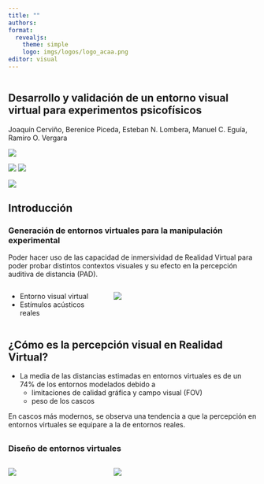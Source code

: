 ```yaml
---
title: ""
authors: 
format: 
  revealjs:
    theme: simple
    logo: imgs/logos/logo_acaa.png
editor: visual
---
```


```r

```

## Desarrollo y validación de un entorno visual virtual para experimentos psicofísicos

Joaquín Cerviño, Berenice Piceda, Esteban N. Lombera, Manuel C. Eguía, Ramiro O. Vergara

::: {layout="[[1.5,1.2,1.5],[1]]"}
![](imgs/logos/lapso_black3.png)

![](imgs/logos/Unqui.png) ![](imgs/logos/logo_acaa.png)

![](imgs/logos/Foncyt.png)
:::

## Introducción

### Generación de entornos virtuales para la manipulación experimental

Poder hacer uso de las capacidad de inmersividad de Realidad Virtual para poder probar distintos contextos visuales y su efecto en la percepción auditiva de distancia (PAD).

<!-- ![](imgs/setup/setup_final.png){fig-align="center"} -->

::: columns
::: {.column width="40%"}
- Entorno visual virtual
- Estímulos acústicos reales 

:::

::: {.column width="60%"}
![](imgs/setup/setup_final.png)

:::
:::

## ¿Cómo es la percepción visual en Realidad Virtual?

- La media de las distancias estimadas en entornos virtuales es de un
74% de los entornos modelados debido a 
  - limitaciones de calidad gráfica y campo visual (FOV)
  - peso de los cascos

En cascos más modernos, se observa una tendencia a que la percepción 
en entornos virtuales se equipare a la de entornos reales.

##  

### Diseño de entornos virtuales

::: columns
::: {.column width="40%"}

![ ](imgs/setup/herramientas_vr/2_salas.png)

:::

::: {.column width="60%"}
![ ](imgs/setup/herramientas_vr/first_workflow.png)
:::
:::